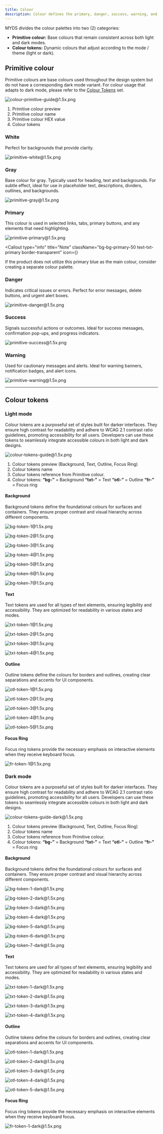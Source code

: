 ```yaml
---
title: Colour
description: Colour defines the primary, danger, success, warning, and gray palettes, with guidelines for their use in backgrounds, buttons, and text to ensure contrast, readability, and consistency.
---
```



MYDS divides the colour palettes into two (2) categories:

- **Primitive colour:** Base colours that remain consistent across both light and dark modes.
- **Colour tokens:** Dynamic colours that adjust according to the mode / theme (light or dark).

## Primitive colour

Primitive colours are base colours used throughout the design system but do not have a corresponding dark mode variant. For colour usage that adapts to dark mode, please refer to the [Colour Tokens](#colour-token) set.

![colour-primitive-guide@1.5x.png](/design/colour-primitive-guide@1.5x.png)

1. Primitive colour preview
2. Primitive colour name
3. Primitive colour HEX value
4. Colour tokens

### White

Perfect for backgrounds that provide clarity.

![primitive-white@1.5x.png](/design/primitive-white@1.5x.png)

### Gray

Base colour for gray. Typically used for heading, text and backgrounds. For subtle effect, ideal for use in placeholder text, descriptions, dividers, outlines, and backgrounds.

![primitive-gray@1.5x.png](/design/primitive-gray@1.5x.png)

### Primary

This colour is used in selected links, tabs, primary buttons, and any elements that need highlighting.

![primitive-primary@1.5x.png](/design/primitive-primary@1.5x.png)

<Callout
  type="info"
  title="Note"
  className="bg-bg-primary-50 text-txt-primary border-transparent"
  icon={<InfoIcon className="size-5" />}
>
  If the product does not utilize this primary blue as the main colour, consider
  creating a separate colour palette.
</Callout>

### Danger

Indicates critical issues or errors. Perfect for error messages, delete buttons, and urgent alert boxes.

![primitive-danger@1.5x.png](/design/primitive-danger@1.5x.png)

### Success

Signals successful actions or outcomes. Ideal for success messages, confirmation pop-ups, and progress indicators.

![primitive-success@1.5x.png](/design/primitive-success@1.5x.png)

### Warning

Used for cautionary messages and alerts. Ideal for warning banners, notification badges, and alert icons.

![primitive-warning@1.5x.png](/design/primitive-warning@1.5x.png)

---

## Colour tokens <a name="colour-token"></a>

### Light mode

Colour tokens are a purposeful set of styles built for darker interfaces. They ensure high contrast for readability and adhere to WCAG 2.1 contrast ratio guidelines, promoting accessibility for all users. Developers can use these tokens to seamlessly integrate accessible colours in both light and dark designs.

![colour-tokens-guide@1.5x.png](/design/colour-tokens-guide@1.5x.png)

1. Colour tokens preview (Background, Text, Outline, Focus Ring)
2. Colour tokens name
3. Colour tokens reference from Primitive colour.
4. Colour tokens:
   **“bg-”** = Background
   **“txt-”** = Text
   **“otl-”** = Outline
   **“fr-”** = Focus ring

#### Background

Background tokens define the foundational colours for surfaces and containers. They ensure proper contrast and visual hierarchy across different components.

![bg-token-1@1.5x.png](/design/bg-token-1@1.5x.png)

![bg-token-2@1.5x.png](/design/bg-token-2@1.5x.png)

![bg-token-3@1.5x.png](/design/bg-token-3@1.5x.png)

![bg-token-4@1.5x.png](/design/bg-token-4@1.5x.png)

![bg-token-5@1.5x.png](/design/bg-token-5@1.5x.png)

![bg-token-6@1.5x.png](/design/bg-token-6@1.5x.png)

![bg-token-7@1.5x.png](/design/bg-token-7@1.5x.png)

#### Text

Text tokens are used for all types of text elements, ensuring legibility and accessibility. They are optimized for readability in various states and modes.

![txt-token-1@1.5x.png](/design/txt-token-1@1.5x.png)

![txt-token-2@1.5x.png](/design/txt-token-2@1.5x.png)

![txt-token-3@1.5x.png](/design/txt-token-3@1.5x.png)

![txt-token-4@1.5x.png](/design/txt-token-4@1.5x.png)

#### Outline

Outline tokens define the colours for borders and outlines, creating clear separations and accents for UI components.

![otl-token-1@1.5x.png](/design/otl-token-1@1.5x.png)

![otl-token-2@1.5x.png](/design/otl-token-2@1.5x.png)

![otl-token-3@1.5x.png](/design/otl-token-3@1.5x.png)

![otl-token-4@1.5x.png](/design/otl-token-4@1.5x.png)

![otl-token-5@1.5x.png](/design/otl-token-5@1.5x.png)

#### Focus Ring

Focus ring tokens provide the necessary emphasis on interactive elements when they receive keyboard focus.

![fr-token-1@1.5x.png](/design/fr-token-1@1.5x.png)

### Dark mode

Colour tokens are a purposeful set of styles built for darker interfaces. They ensure high contrast for readability and adhere to WCAG 2.1 contrast ratio guidelines, promoting accessibility for all users. Developers can use these tokens to seamlessly integrate accessible colours in both light and dark designs.

![colour-tokens-guide-dark@1.5x.png](/design/colour-tokens-guide-dark@1.5x.png)

1. Colour tokens preview (Background, Text, Outline, Focus Ring)
2. Colour tokens name
3. Colour tokens reference from Primitive colour.
4. Colour tokens:
   **“bg-”** = Background
   **“txt-”** = Text
   **“otl-”** = Outline
   **“fr-”** = Focus ring

#### Background

Background tokens define the foundational colours for surfaces and containers. They ensure proper contrast and visual hierarchy across different components.

![bg-token-1-dark@1.5x.png](/design/bg-token-1-dark@1.5x.png)

![bg-token-2-dark@1.5x.png](/design/bg-token-2-dark@1.5x.png)

![bg-token-3-dark@1.5x.png](/design/bg-token-3-dark@1.5x.png)

![bg-token-4-dark@1.5x.png](/design/bg-token-4-dark@1.5x.png)

![bg-token-5-dark@1.5x.png](/design/bg-token-5-dark@1.5x.png)

![bg-token-6-dark@1.5x.png](/design/bg-token-6-dark@1.5x.png)

![bg-token-7-dark@1.5x.png](/design/bg-token-7-dark@1.5x.png)

#### Text

Text tokens are used for all types of text elements, ensuring legibility and accessibility. They are optimized for readability in various states and modes.

![txt-token-1-dark@1.5x.png](/design/txt-token-1-dark@1.5x.png)

![txt-token-2-dark@1.5x.png](/design/txt-token-2-dark@1.5x.png)

![txt-token-3-dark@1.5x.png](/design/txt-token-3-dark@1.5x.png)

![txt-token-4-dark@1.5x.png](/design/txt-token-4-dark@1.5x.png)

#### Outline

Outline tokens define the colours for borders and outlines, creating clear separations and accents for UI components.

![otl-token-1-dark@1.5x.png](/design/otl-token-1-dark@1.5x.png)

![otl-token-2-dark@1.5x.png](/design/otl-token-2-dark@1.5x.png)

![otl-token-3-dark@1.5x.png](/design/otl-token-3-dark@1.5x.png)

![otl-token-4-dark@1.5x.png](/design/otl-token-4-dark@1.5x.png)

![otl-token-5-dark@1.5x.png](/design/otl-token-5-dark@1.5x.png)

#### Focus Ring

Focus ring tokens provide the necessary emphasis on interactive elements when they receive keyboard focus.

![fr-token-1-dark@1.5x.png](/design/fr-token-1-dark@1.5x.png)
